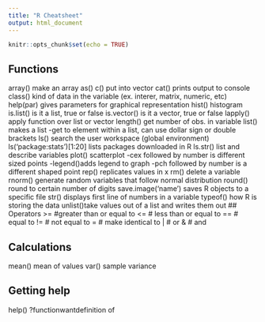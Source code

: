 ```yaml
---
title: "R Cheatsheet"
output: html_document
---
```


```r
knitr::opts_chunk$set(echo = TRUE)
```



## Functions
array() make an array
as()
c() put into vector
cat()  prints output to console
class() kind of data in the variable (ex. interer, matrix, numeric, etc)
help(par) gives parameters for graphical representation
hist() histogram
is.list() is it a list, true or false
is.vector() is it a vector, true or false
lapply() apply function over list or vector
length() get number of obs. in variable
list() makes a list
    -get to element within a list, can use dollar sign or double brackets
ls()   search the user workspace (global environment)
ls('package:stats')[1:20] lists packages downloaded in R
ls.str() list and describe variables
plot() scatterplot
    -cex followed by number is different sized points
    -legend()adds legend to graph
    -pch followed by number is a different shaped point
rep() replicates values in x
rm() delete a variable
rnorm()  generate random variables that follow normal distribution
round() round to certain number of digits
save.image('name') saves R objects to a specific file
str() displays first line of numbers in a variable
typeof() how R is storing the data
unlist()take values out of a list and writes them out
## Operators
>= #greater than or equal to
<= # less than or equal to
== # equal to
!= # not equal to
= # make identical to
| # or
& # and

## Calculations
mean() mean of values
var() sample variance

## Getting help 
help()
?functionwantdefinition of

